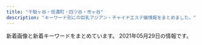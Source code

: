 ```yaml
---
title: "千駄ヶ谷・信濃町・四ツ谷・市ヶ谷"
description: "キーワード別にの巨乳アジアン・チャイナエステ嬢情報をまとめました。"
---
```


新着画像と新着キーワードをまとめています。
2021年05月29日の情報です。

<DmmAffiliateIns />
<KeywordTable
  shops={
    [
    {
        "station": "\u56db\u8c37\u4e09\u4e01\u76ee\u99c53\u756a\u53e3",
        "url": "http://www.bara.relaxjp.info/",
        "keywords": {
            "87": 6,
            "C": 12,
            "D": 8,
            "86": 2
        },
        "name": "\u8594\u8587",
        "img_links": [
            "http://www.bara.relaxjp.info/img/goback.jpg",
            "http://www.bara.relaxjp.info/img/ttl_news.png",
            "http://www.bara.relaxjp.info/files/002.jpg",
            "http://www.bara.relaxjp.info/files/003.jpg",
            "http://www.bara.relaxjp.info/files/001.jpg",
            "http://www.bara.relaxjp.info/files/002-02.jpg",
            "http://www.bara.relaxjp.info/files/003-02.jpg",
            "http://www.bara.relaxjp.info/img/tel.png",
            "http://www.bara.relaxjp.info/files/005.jpg",
            "http://www.bara.relaxjp.info/images/slider/1.jpg",
            "http://www.bara.relaxjp.info/img/btn_side_mobile.jpg",
            "http://www.bara.relaxjp.info/images/slider/3.jpg",
            "http://www.bara.relaxjp.info/images/slider/2.jpg",
            "http://www.bara.relaxjp.info/img/ttl_therapist_top.png",
            "http://www.bara.relaxjp.info/img/ttl_info.png",
            "http://www.bara.relaxjp.info/files/001-02.jpg",
            "http://www.bara.relaxjp.info/img/pickup.jpg",
            "http://www.bara.relaxjp.info/files/005-02.jpg"
        ]
    },
    {
        "url": "http://lakulaku.info/",
        "keywords": {},
        "img_links": [
            "http://lakulaku.info/images/staff/ai-a.jpg",
            "http://lakulaku.info/images/mobile.png",
            "http://lakulaku.info/img/5-5.jpg",
            "http://lakulaku.info/images/staff/5-3.jpg",
            "http://lakulaku.info/images/staff/ai.jpg",
            "http://lakulaku.info/img/rina.jpg",
            "http://lakulaku.info/images/titestaff.png",
            "http://lakulaku.info/img/5-1.jpg",
            "http://lakulaku.info/swf/baner.jpg",
            "http://lakulaku.info/images/staff/s06.jpg",
            "http://lakulaku.info/images/staff/5-5.jpg",
            "http://lakulaku.info/img/5-3.jpg",
            "http://lakulaku.info/images/staff/rina.jpg",
            "http://lakulaku.info/images/staff/mari.jpg",
            "http://lakulaku.info/images/newtit.png",
            "http://lakulaku.info/images/staff/nena.jpg",
            "http://lakulaku.info/img/s06.jpg",
            "http://lakulaku.info/images/staff/5-1.jpg",
            "http://lakulaku.info/img/5-4.jpg",
            "http://lakulaku.info/images/staff/5-2.jpg",
            "http://lakulaku.info/images/staff/momo.jpg",
            "http://lakulaku.info/img/5-2.jpg",
            "http://lakulaku.info/images/top.jpg",
            "http://lakulaku.info/images/staff/sizuka.jpg",
            "http://lakulaku.info/images/staff/yumi.jpg",
            "http://lakulaku.info/images/staff/5-4.jpg"
        ],
        "name": "\u767e\u5408",
        "station": "\u56db\u8c37\u4e09\u4e01\u76ee\u99c52\u756a"
    },
    {
        "keywords": {},
        "station": "\u56db\u8c37\u4e09\u4e01\u76ee\u99c52\u756a",
        "url": "http://e-rosa.net/",
        "img_links": [
            "http://e-rosa.net/images/meyi1.jpg",
            "http://e-rosa.net/images/002.jpg",
            "http://e-rosa.net/images/003.jpg",
            "http://e-rosa.net/images/ha.jpg",
            "http://e-rosa.net/images/001.jpg",
            "http://e-rosa.net/images/girl_03.png",
            "http://e-rosa.net/images/grande.jpg",
            "http://e-rosa.net/images/ddd.jpg",
            "http://e-rosa.net/images/pagetop.png",
            "http://e-rosa.net/images/yuna.jpg",
            "http://e-rosa.net/images/misa1.jpg",
            "http://e-rosa.net/images/004.jpg",
            "http://e-rosa.net/images/tite-staff.png",
            "http://e-rosa.net/images/news_bottom.jpg",
            "http://e-rosa.net/images/te3.jpg",
            "http://e-rosa.net/images/girlx_top.png",
            "http://e-rosa.net/images/yuyi.jpg",
            "http://e-rosa.net/images/risa.jpg",
            "http://e-rosa.net/images/tite-magazine.png",
            "http://e-rosa.net/images/g13.jpg",
            "http://e-rosa.net/images/meyi2.jpg",
            "http://e-rosa.net/images/rina2.jpg",
            "http://e-rosa.net/images/rina1.jpg",
            "http://e-rosa.net/images/sejutu6.jpg",
            "http://e-rosa.net/images/right_bottom.png",
            "http://e-rosa.net/images/nei_03.png",
            "http://e-rosa.net/images/te1.jpg",
            "http://e-rosa.net/images/te2.jpg",
            "http://e-rosa.net/images/mio.jpg",
            "http://e-rosa.net/images/ayaka.jpg",
            "http://e-rosa.net/images/yuri.jpg",
            "http://e-rosa.net/images/aya1.jpg",
            "http://e-rosa.net/images/tite-link.png",
            "http://e-rosa.net/images/sejutu1.jpg",
            "http://e-rosa.net/images/girl_01.png",
            "http://e-rosa.net/images/rimi.jpg",
            "http://e-rosa.net/images/005.jpg",
            "http://e-rosa.net/images/g1.jpg",
            "http://e-rosa.net/images/news_top.jpg",
            "http://e-rosa.net/images/yuyu.jpg",
            "http://e-rosa.net/images/009.jpg",
            "http://e-rosa.net/images/aya2.jpg",
            "http://e-rosa.net/images/gg1.png",
            "http://e-rosa.net/images/rina0.jpg",
            "http://e-rosa.net/images/haruka.jpg",
            "http://e-rosa.net/images/nei_01.png",
            "http://e-rosa.net/images/right_top.png",
            "http://e-rosa.net/images/sejutu5.jpg",
            "http://e-rosa.net/images/girl_top.png",
            "http://e-rosa.net/images/sejutu2.jpg",
            "http://e-rosa.net/images/006.jpg",
            "http://e-rosa.net/images/k1.jpg",
            "http://e-rosa.net/images/access3.jpg",
            "http://e-rosa.net/images/mimi.jpg",
            "http://e-rosa.net/images/noimage.jpg"
        ],
        "name": "ROSA"
    },
    {
        "url": "http://bimajo.ies.fun/",
        "img_links": [],
        "keywords": {},
        "station": "\u56db\u8c37\u4e09\u4e01\u76ee\u99c52\u756a\u51fa\u53e3",
        "name": "\u7652\u3057\u306e\u5c4b"
    },
    {
        "name": "\u30b9\u30de\u30a4\u30eb",
        "url": "http://e-yotsuya.net/",
        "station": "JR\u56db\u30c4\u8c37\u99c5\u8d64\u5742\u53e3",
        "keywords": {
            "C": 14
        },
        "img_links": [
            "http://e-yotsuya.net/images/g9.jpg",
            "http://e-yotsuya.net/images/g1.jpg",
            "http://e-yotsuya.net/images/g2.jpg",
            "http://e-yotsuya.net/images/g4.jpg",
            "http://e-yotsuya.net/images/g8.jpg",
            "http://e-yotsuya.net/images/baner.jpg",
            "http://e-yotsuya.net/images/news-tit.png",
            "http://e-yotsuya.net/images/g6.jpg",
            "http://e-yotsuya.net/images/top.jpg",
            "http://e-yotsuya.net/images/top2.png",
            "http://e-yotsuya.net/images/g7.jpg",
            "http://e-yotsuya.net/images/baner2.jpg",
            "http://e-yotsuya.net/images/news-tit1.jpg",
            "http://e-yotsuya.net/images/room.jpg",
            "http://e-yotsuya.net/images/mobile.png",
            "http://e-yotsuya.net/images/g3.jpg",
            "http://e-yotsuya.net/images/tite-staff.jpg",
            "http://e-yotsuya.net/images/tite-staff1.jpg",
            "http://e-yotsuya.net/images/g5.jpg"
        ]
    },
    {
        "name": "\u305f\u3093\u307d\u307d",
        "station": "\u56db\u8c37\u4e09\u4e01\u76ee\u99c52\u756a",
        "img_links": [
            "https://tanpopo.tyo.cm/photos/sites/43/2021/05/2021052706265811.jpg",
            "https://tanpopo.tyo.cm/photos/sites/43/2021/05/2021052706272553.jpg",
            "https://tanpopo.tyo.cm/images/service2.jpg",
            "https://tanpopo.tyo.cm/photos/sites/43/2021/05/2021052706195377.jpg",
            "https://tanpopo.tyo.cm/photos/sites/43/2021/05/202105270627598.jpg",
            "https://tanpopo.tyo.cm/photos/sites/43/2021/05/2021052706273311.jpg",
            "https://tanpopo.tyo.cm/images/mainimg.jpg",
            "https://tanpopo.tyo.cm/photos/sites/43/2021/04/2021041907343346.jpg",
            "https://tanpopo.tyo.cm/photos/sites/43/2021/05/2021052706181913.jpg",
            "https://tanpopo.tyo.cm/images/sp_img_teaser.jpg",
            "https://tanpopo.tyo.cm/images/service3.jpg",
            "https://tanpopo.tyo.cm/images/img_teaser.jpg",
            "https://tanpopo.tyo.cm/photos/sites/43/2021/05/2021052706172719.jpg",
            "https://tanpopo.tyo.cm/photos/sites/43/2021/05/2021052706264932.jpg",
            "https://tanpopo.tyo.cm/photos/sites/43/2021/05/2021052706184275.jpg",
            "https://tanpopo.tyo.cm/photos/sites/43/2021/04/2021041907342674.jpg",
            "https://tanpopo.tyo.cm/images/sp_mainimg.jpg",
            "https://tanpopo.tyo.cm/images/pagetop.png",
            "https://tanpopo.tyo.cm/images/service4.jpg",
            "https://tanpopo.tyo.cm/images/service1.jpg"
        ],
        "url": "https://tanpopo.tyo.cm/",
        "keywords": {
            "D": 24,
            "87": 8,
            "F": 4,
            "E": 4,
            "C": 17,
            "86": 8,
            "85": 16
        }
    },
    {
        "img_links": [
            "http://l-rlx.com/images/index_05.jpg",
            "http://l-rlx.com/images/index_01.jpg",
            "http://l-rlx.com/s/uploads/06.jpg",
            "http://l-rlx.com/images/staff_09.jpg",
            "http://l-rlx.com/images/index_17.jpg",
            "http://l-rlx.com/images/index_07.jpg",
            "http://l-rlx.com/s/uploads/010.jpg",
            "http://l-rlx.com/images/index_04.jpg",
            "http://l-rlx.com/images/index_06.jpg",
            "http://l-rlx.com/images/02.jpg",
            "http://l-rlx.com/girl/04.jpg",
            "http://l-rlx.com/images/index_16.jpg",
            "http://l-rlx.com/girl/05.jpg",
            "http://l-rlx.com/s/uploads/08.jpg",
            "http://l-rlx.com/images/rec.jpg",
            "http://l-rlx.com/s/image/nav_hotel.png",
            "http://l-rlx.com/s/image/nav_cast.png",
            "http://l-rlx.com/s/images/t4.jpg",
            "http://l-rlx.com/girl/00.jpg",
            "http://l-rlx.com/images/index_12.jpg",
            "http://l-rlx.com/s/images/slider/2.jpg",
            "http://l-rlx.com/girl/09.jpg",
            "http://l-rlx.com/s/images/slider/1.jpg",
            "http://l-rlx.com/girl/03.jpg",
            "http://l-rlx.com/s/images/service_03.png",
            "http://l-rlx.com/images/index_02.jpg",
            "http://l-rlx.com/s/images/pc.png",
            "http://l-rlx.com/s/uploads/04.jpg",
            "http://l-rlx.com/s/images/iphone.png",
            "http://l-rlx.com/s/uploads/01.jpg",
            "http://l-rlx.com/images/index_14.jpg",
            "http://l-rlx.com/images/index_21.jpg",
            "http://l-rlx.com/images/index_20.jpg",
            "http://l-rlx.com/s/uploads/02.jpg",
            "http://l-rlx.com/images/info.jpg",
            "http://l-rlx.com/images/info_09.jpg",
            "http://l-rlx.com/girl/08.jpg",
            "http://l-rlx.com/images/03.jpg",
            "http://l-rlx.com/s/images/slider/next.png",
            "http://l-rlx.com/images/rec_09.jpg",
            "http://l-rlx.com/s/images/service_07.png",
            "http://l-rlx.com/images/sub_09.jpg",
            "http://l-rlx.com/s/images/tel.png",
            "http://l-rlx.com/s/image/nav_sys.png",
            "http://l-rlx.com/s/image/nav_manga.png",
            "http://l-rlx.com/girl/01.jpg",
            "http://l-rlx.com/s/uploads/03.jpg",
            "http://l-rlx.com/s/uploads/05.jpg",
            "http://l-rlx.com/girl/02.jpg",
            "http://l-rlx.com/s/uploads/07.jpg",
            "http://l-rlx.com/s/images/t1.jpg",
            "http://l-rlx.com/images/01.jpg",
            "http://l-rlx.com/s/uploads/09.jpg",
            "http://l-rlx.com/s/images/slider/3.jpg",
            "http://l-rlx.com/images/index_03.jpg",
            "http://l-rlx.com/s/images/okubokomachi.jpg",
            "http://l-rlx.com/s/images/service_01.png",
            "http://l-rlx.com/s/image/nav_topics.png",
            "http://l-rlx.com/s/images/t3.jpg",
            "http://l-rlx.com/s/images/t2.jpg",
            "http://l-rlx.com/s/image/nav_top.png",
            "http://l-rlx.com/s/images/slider/prev.png",
            "http://l-rlx.com/s/images/top_2.jpg",
            "http://l-rlx.com/girl/07.jpg"
        ],
        "url": "http://l-rlx.com/",
        "station": "\u56db\u8c37\u4e09\u4e01\u76ee\u99c52\u756a\u53e3",
        "keywords": {
            "84": 2,
            "85": 4,
            "86": 4,
            "D": 6,
            "87": 4,
            "88": 2,
            "95": 2,
            "C": 17
        },
        "name": "\u30aa\u30fc\u30ed\u30e9"
    },
    {
        "img_links": [
            "https://juno-esthe.tokyo/wp-content/uploads/2021/02/78621tiramisu.jpg",
            "https://juno-esthe.tokyo/wp-content/themes/este/img/3.jpg",
            "https://juno-esthe.tokyo/wp-content/uploads/2021/02/8estrdyfugi.jpg",
            "https://juno-esthe.tokyo/wp-content/themes/este/img/top-img01.png",
            "https://juno-esthe.tokyo/wp-content/uploads/2021/03/31tiramisu.jpg",
            "https://juno-esthe.tokyo/wp-content/themes/este/img/2.jpg",
            "https://juno-esthe.tokyo/wp-content/uploads/2021/02/90876satiramisu.jpg",
            "https://juno-esthe.tokyo/wp-content/uploads/2021/03/4567tiramisu.jpg",
            "https://juno-esthe.tokyo/wp-content/themes/este/img/top-img03.png",
            "https://juno-esthe.tokyo/wp-content/themes/este/img/1.jpg",
            "https://juno-esthe.tokyo/wp-content/uploads/2021/02/12345678tiramisu.jpg",
            "https://juno-esthe.tokyo/wp-content/uploads/2021/03/1tiramisu.jpg",
            "https://juno-esthe.tokyo/wp-content/themes/este/img/call.png",
            "https://juno-esthe.tokyo/wp-content/uploads/2021/04/89762517tiramisu.jpg",
            "https://juno-esthe.tokyo/wp-content/themes/este/img/tel_header.png",
            "https://juno-esthe.tokyo/wp-content/uploads/2021/02/1tiramisu-1.jpg",
            "https://juno-esthe.tokyo/wp-content/uploads/2021/04/8971tiramisu.jpg",
            "https://juno-esthe.tokyo/wp-content/uploads/2021/02/3121tiramisu.jpg",
            "https://juno-esthe.tokyo/wp-content/themes/este/img/4.jpg",
            "https://juno-esthe.tokyo/wp-content/uploads/2021/04/87612tiramisu.jpg",
            "https://juno-esthe.tokyo/wp-content/uploads/2021/02/567tiramisu.jpg",
            "https://juno-esthe.tokyo/wp-content/themes/este/img/top-img04.png",
            "https://juno-esthe.tokyo/wp-content/uploads/2021/02/876251tiramisu.jpg",
            "https://juno-esthe.tokyo/wp-content/themes/este/img/tel_footer.png",
            "https://juno-esthe.tokyo/wp-content/themes/este/img/top-img02.png",
            "https://juno-esthe.tokyo/wp-content/uploads/2021/02/3456utiramisu.jpg",
            "https://juno-esthe.tokyo/wp-content/themes/este/img/top-img05.png"
        ],
        "url": "https://juno-esthe.tokyo/",
        "station": "\u56db\u30c4\u8c37\u99c52\u756a\u53e3",
        "keywords": {
            "C": 27,
            "D": 15,
            "E": 3,
            "\u30bb\u30af\u30b7\u30fc": 2
        },
        "name": "\u30c6\u30a3\u30e9\u30df\u30b9"
    },
    {
        "name": "1819\uff5e\u7d46",
        "keywords": {
            "86": 2,
            "84": 2,
            "C": 12,
            "D": 5,
            "85": 4
        },
        "url": "http://1819-kizuna.work/",
        "station": "\u56db\u8c37\u4e09\u4e01\u76ee\u99c53\u756a\u51fa\u53e3",
        "img_links": [
            "http://1819-kizuna.work/i/img/r1.jpg",
            "http://1819-kizuna.work/i/img/s3.jpg",
            "http://1819-kizuna.work/i/img/skr.png",
            "http://1819-kizuna.work/img/st024.jpg",
            "http://1819-kizuna.work/img/bottom.jpg",
            "http://1819-kizuna.work/img/mo.png",
            "http://1819-kizuna.work/img/s24.jpg",
            "http://1819-kizuna.work/i/img/st024.jpg",
            "http://1819-kizuna.work/i/img/s6.jpg",
            "http://1819-kizuna.work/img/botton.jpg",
            "http://1819-kizuna.work/i/img/st033.jpg",
            "http://1819-kizuna.work/i/img/r2.jpg",
            "http://1819-kizuna.work/img/st30.jpg",
            "http://1819-kizuna.work/img/s30.jpg",
            "http://1819-kizuna.work/img/st32.jpg",
            "http://1819-kizuna.work/img/st032.jpg",
            "http://1819-kizuna.work/img/s32.jpg",
            "http://1819-kizuna.work/img/1F351.png",
            "http://1819-kizuna.work/i/img/st24.jpg",
            "http://1819-kizuna.work/i/img/st33.jpg",
            "http://1819-kizuna.work/i/img/r3.jpg",
            "http://1819-kizuna.work/img/s25.jpg",
            "http://1819-kizuna.work/i/img/s2.jpg",
            "http://1819-kizuna.work/i/img/st032.jpg",
            "http://1819-kizuna.work/img/st33.jpg",
            "http://1819-kizuna.work/img/1F431.png",
            "http://1819-kizuna.work/i/img/r4.jpg",
            "http://1819-kizuna.work/i/img/s1.jpg",
            "http://1819-kizuna.work/i/img/st32.jpg",
            "http://1819-kizuna.work/i/img/st030.jpg",
            "http://1819-kizuna.work/img/1F60A.png",
            "http://1819-kizuna.work/img/skr.png",
            "http://1819-kizuna.work/i/img/s5.jpg",
            "http://1819-kizuna.work/i/img/jk.jpg",
            "http://1819-kizuna.work/img/1F339.png",
            "http://1819-kizuna.work/img/st033.jpg",
            "http://1819-kizuna.work/img/fla.jpg",
            "http://1819-kizuna.work/i/img/st25.jpg",
            "http://1819-kizuna.work/img/1F353.png",
            "http://1819-kizuna.work/img/st24.jpg",
            "http://1819-kizuna.work/img/s33.jpg",
            "http://1819-kizuna.work/img/1F33C.png",
            "http://1819-kizuna.work/img/st030.jpg",
            "http://1819-kizuna.work/img/st25.jpg",
            "http://1819-kizuna.work/img/jk.jpg",
            "http://1819-kizuna.work/i/img/s4.jpg",
            "http://1819-kizuna.work/i/img/st30.jpg"
        ]
    },
    {
        "name": "\u5149\u540d",
        "img_links": [],
        "keywords": {},
        "station": "\u56db\u8c37\u4e09\u4e01\u76ee\u99c52\u756a\u51fa\u53e3",
        "url": "http://aqua.jpn.cm/"
    },
    {
        "keywords": {
            "85": 1,
            "86": 3,
            "D": 4
        },
        "station": "\u9eb9\u753a\u99c51\u756a\u51fa\u53e3",
        "url": "http://xn--vckg5a9gug.in.net/",
        "img_links": [
            "http://xn--vckg5a9gug.in.net/images/cg01.jpg",
            "http://xn--vckg5a9gug.in.net/images/fla.jpg",
            "http://xn--vckg5a9gug.in.net/images/cg02.jpg",
            "http://xn--vckg5a9gug.in.net/images/tit1.jpg",
            "http://xn--vckg5a9gug.in.net/images/tit5.jpg",
            "http://xn--vckg5a9gug.in.net/images/fbf.jpg",
            "http://xn--vckg5a9gug.in.net/images/cg03.jpg",
            "http://xn--vckg5a9gug.in.net/images/tit2.jpg",
            "http://xn--vckg5a9gug.in.net/link/menlog.jpg",
            "http://xn--vckg5a9gug.in.net/images/no.png",
            "http://xn--vckg5a9gug.in.net/images/sys.jpg",
            "http://xn--vckg5a9gug.in.net/images/cg04.jpg",
            "http://xn--vckg5a9gug.in.net/images/tit4.jpg",
            "http://xn--vckg5a9gug.in.net/images/fbt.jpg",
            "http://xn--vckg5a9gug.in.net/images/tit3.jpg",
            "http://xn--vckg5a9gug.in.net/images/top.jpg"
        ],
        "name": "Moon"
    }
]
}
/>
<DmmAffiliateScript />
